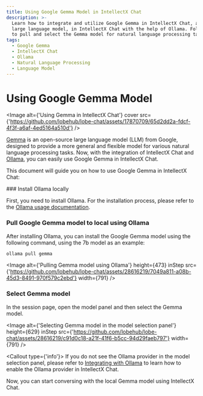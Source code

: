 ```yaml
---
title: Using Google Gemma Model in IntellectX Chat
description: >-
  Learn how to integrate and utilize Google Gemma in IntellectX Chat, an open-source
  large language model, in IntellectX Chat with the help of Ollama. Follow these steps
  to pull and select the Gemma model for natural language processing tasks.
tags:
  - Google Gemma
  - IntellectX Chat
  - Ollama
  - Natural Language Processing
  - Language Model
---
```


# Using Google Gemma Model

<Image
  alt={'Using Gemma in IntellectX Chat'}
  cover
  src={'https://github.com/lobehub/lobe-chat/assets/17870709/65d2dd2a-fdcf-4f3f-a6af-4ed5164a510d'}
/>

[Gemma](https://blog.google/technology/developers/gemma-open-models/) is an open-source large language model (LLM) from Google, designed to provide a more general and flexible model for various natural language processing tasks. Now, with the integration of IntellectX Chat and [Ollama](https://ollama.com/), you can easily use Google Gemma in IntellectX Chat.

This document will guide you on how to use Google Gemma in IntellectX Chat:

<Steps>
  ### Install Ollama locally

First, you need to install Ollama. For the installation process, please refer to the [Ollama usage documentation](/docs/usage/providers/ollama).

### Pull Google Gemma model to local using Ollama

After installing Ollama, you can install the Google Gemma model using the following command, using the 7b model as an example:

```bash
ollama pull gemma
```

<Image
  alt={'Pulling Gemma model using Ollama'}
  height={473}
  inStep
  src={'https://github.com/lobehub/lobe-chat/assets/28616219/7049a811-a08b-45d3-8491-970f579c2ebd'}
  width={791}
/>

### Select Gemma model

In the session page, open the model panel and then select the Gemma model.

<Image
  alt={'Selecting Gemma model in the model selection panel'}
  height={629}
  inStep
  src={'https://github.com/lobehub/lobe-chat/assets/28616219/c91d0c18-a21f-41f6-b5cc-94d29faeb797'}
  width={791}
/>

  <Callout type={'info'}>
    If you do not see the Ollama provider in the model selection panel, please refer to [Integrating
    with Ollama](/docs/self-hosting/examples/ollama) to learn how to enable the Ollama provider in
    IntellectX Chat.

</Callout>
</Steps>

Now, you can start conversing with the local Gemma model using IntellectX Chat.
